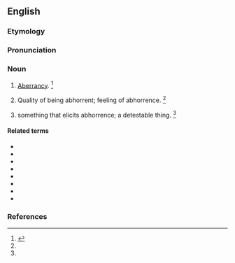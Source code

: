 ==English==

===Etymology===
{{suffix|en|abhorrence|y}}

===Pronunciation===
{{IPA|en|/əˈbɔɹɪnsi/}}

===Noun===
{{en-noun}}

# {{lb|en|obsolete}} [[aberrancy|Aberrancy]]. {{defdate|Attested only in the late 16<sup>th</sup> century.}}<ref name=SOED>{{R:SOED5|page=4}}</ref>
# {{lb|en|obsolete}} Quality of being abhorrent; feeling of abhorrence. {{defdate|Attested from the early 17<sup>th</sup> century until the early 18<sup>th</sup> century.}}<ref name=SOED/>
# {{lb|en|obsolete}} something that elicits abhorrence; a detestable thing. {{defdate|Attested only in the early 18<sup>th</sup> century.}}<ref name=SOED/>

====Related terms====
* {{l|en|abhor}}
* {{l|en|abhorred}}
* {{l|en|abhorrence}}
* {{l|en|abhorrent}}
* {{l|en|abhorrently}}
* {{l|en|abhorrer}}
* {{l|en|abhorrible}}
* {{l|en|abhorring}}

===References===
<references/>